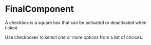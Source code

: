 

<Meta component={FinalComponent} title="Lessons/07 - Higher Order Components Pattern/Final" />

# FinalComponent

A checkbox is a square box that can be activated or deactivated when ticked. 

Use checkboxes to select one or more options from a list of choices.
